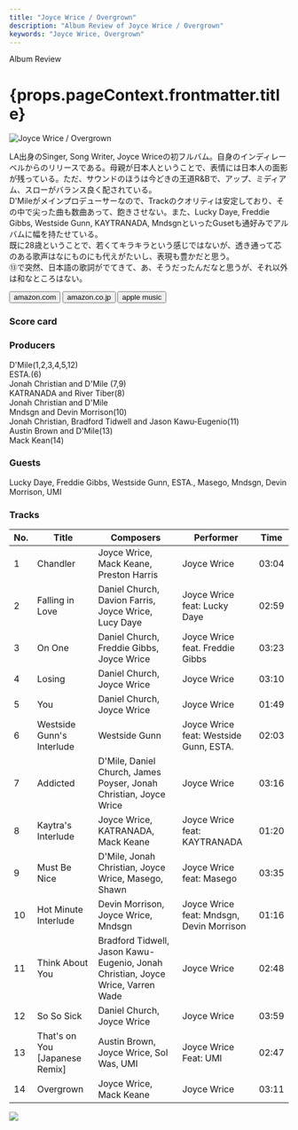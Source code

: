 ```yaml
---
title: "Joyce Wrice / Overgrown"
description: "Album Review of Joyce Wrice / Overgrown"
keywords: "Joyce Wrice, Overgrown"
---
```





<p className="largeP">Album Review</p>
<h1 className="h1--no--margin">{props.pageContext.frontmatter.title}</h1>
<p className="largeP"></p>

<Row  className="image-card-group">
	<Column colMd={"3"} colLg={"4"} noGutterMdLeft="">
       <ImageCard>

![Joyce Wrice / Overgrown](../../images/cd/joycewrice1L.jpg)

</ImageCard>
	</Column>
	<Column colMd={"4"} colLg={"8"} noGutterMdLeft="">
	<p>
		LA出身のSinger, Song Writer, Joyce Wriceの初フルバム。自身のインディレーベルからのリリースである。母親が日本人ということで、表情には日本人の面影が残っている。ただ、サウンドのほうは今どきの王道R&Bで、アップ、ミディアム、スローがバランス良く配されている。
		<br/>D'Mileがメインプロデューサーなので、Trackのクオリティは安定しており、その中で尖った曲も数曲あって、飽きさせない。また、Lucky Daye, Freddie Gibbs, Westside Gunn, KAYTRANADA, MndsgnといったGusetも通好みでアルバムに幅を持たせている。
		<br/>既に28歳ということで、若くてキラキラという感じではないが、透き通って芯のある歌声はなにものにも代えがたいし、表現も豊かだと思う。
		<br/>⑬で突然、日本語の歌詞がでてきて、あ、そうだったんだなと思うが、それ以外は和なところはない。
	</p>
	<div>
	  <Button className="button-right-mergin"  href="https://amzn.to/2V1CKI5" kind="primary" size="small" renderIcon={ArrowUpRight24}>
      amazon.com
    </Button>
    <Button className="button-right-mergin"  href="https://amzn.to/3Ao1cng" kind="secondary" size="small" renderIcon={ArrowUpRight24}>
      amazon.co.jp
    </Button>
		<Button className="button-right-mergin"  href="https://geo.music.apple.com/us/album/overgrown/1554528971?itsct=music_box_link&itscg=30200&at=11lcug&ct=albums_overgrown&ls=1&app=music" kind="tertiary" size="small" renderIcon={ArrowUpRight24}>
      apple music
    </Button>
	</div>
	</Column>
</Row>
<Row >
	<Column colMd={"4"} colLg={"4"} noGutterMdLeft="">
<div>
  <h3>Score card</h3>
	<SliderJS1 value="5" />
  <SliderJS2 value="1" />
	<SliderJS3 value="1" />
  <SliderJS4 value="9" />
</div>
</Column>
<Column colMd={"8"} colLg={"8"} noGutterMdLeft="">
<div>
<h3>Producers</h3>
<p>
	D'Mile(1,2,3,4,5,12)
	<br/>ESTA.(6)
	<br/>Jonah Christian and D'Mile (7,9)
	<br/>KATRANADA and River Tiber(8)
	<br/>Jonah Christian and D'Mile
	<br/>Mndsgn and Devin Morrison(10)
	<br/>Jonah Christian, Bradford Tidwell and Jason Kawu-Eugenio(11)
	<br/>Austin Brown and D'Mile(13)
	<br/>Mack Kean(14)
</p>
<h3>Guests</h3>
<p>
	Lucky Daye, Freddie Gibbs, Westside Gunn, ESTA., Masego, Mndsgn, Devin Morrison, UMI
</p>
</div>
</Column>
</Row>

<h3>Tracks</h3>

| No. | Title                          | Composers                                                                       | Performer                                | Time  |
| --- | ------------------------------ | ------------------------------------------------------------------------------- | ---------------------------------------- | ----- |
| 1   | Chandler                       | Joyce Wrice, Mack Keane, Preston Harris                                         | Joyce Wrice                              | 03:04 |
| 2   | Falling in Love                | Daniel Church, Davion Farris, Joyce Wrice, Lucy Daye                            | Joyce Wrice feat: Lucky Daye             | 02:59 |
| 3   | On One                         | Daniel Church, Freddie Gibbs, Joyce Wrice                                       | Joyce Wrice feat. Freddie Gibbs          | 03:23 |
| 4   | Losing                         | Daniel Church, Joyce Wrice                                                      | Joyce Wrice                              | 03:10 |
| 5   | You                            | Daniel Church, Joyce Wrice                                                      | Joyce Wrice                              | 01:49 |
| 6   | Westside Gunn's Interlude      | Westside Gunn                                                                   | Joyce Wrice feat: Westside Gunn, ESTA.   | 02:03 |
| 7   | Addicted                       | D'Mile, Daniel Church, James Poyser, Jonah Christian, Joyce Wrice               | Joyce Wrice                              | 03:16 |
| 8   | Kaytra's Interlude             | Joyce Wrice, KATRANADA, Mack Keane                                              | Joyce Wrice feat: KAYTRANADA             | 01:20 |
| 9   | Must Be Nice                   | D'Mile, Jonah Christian, Joyce Wrice, Masego, Shawn                             | Joyce Wrice feat: Masego                 | 03:35 |
| 10  | Hot Minute Interlude           | Devin Morrison, Joyce Wrice, Mndsgn                                             | Joyce Wrice feat: Mndsgn, Devin Morrison | 01:16 |
| 11  | Think About You                | Bradford Tidwell, Jason Kawu-Eugenio, Jonah Christian, Joyce Wrice, Varren Wade | Joyce Wrice                              | 02:48 |
| 12  | So So Sick                     | Daniel Church, Joyce Wrice                                                      | Joyce Wrice                              | 03:59 |
| 13  | That's on You [Japanese Remix] | Austin Brown, Joyce Wrice, Sol Was, UMI                                         | Joyce Wrice Feat: UMI                    | 02:47 |
| 14  | Overgrown                      | Joyce Wrice, Mack Keane                                                         | Joyce Wrice                              | 03:11 |

<p>
	<a href="//ck.jp.ap.valuecommerce.com/servlet/referral?sid=2249009&pid=887196625" rel="nofollow">
		<img src="//ad.jp.ap.valuecommerce.com/servlet/gifbanner?sid=2249009&pid=887196625" border="0" /></a>
</p>
